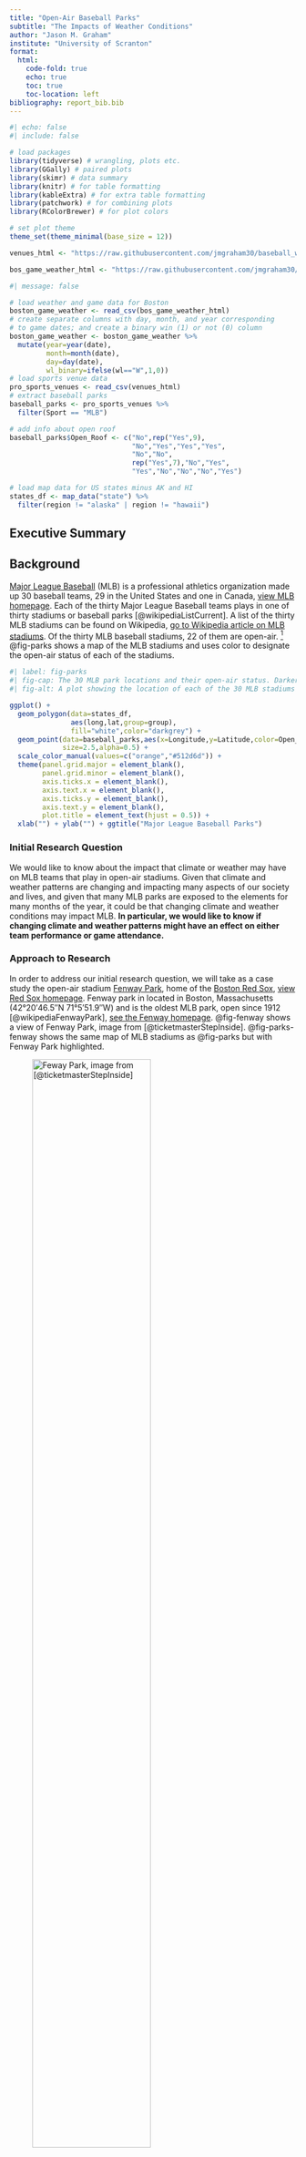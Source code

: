 ```yaml
---
title: "Open-Air Baseball Parks"
subtitle: "The Impacts of Weather Conditions"
author: "Jason M. Graham"
institute: "University of Scranton"
format: 
  html:
    code-fold: true
    echo: true
    toc: true
    toc-location: left
bibliography: report_bib.bib
---
```


```r
#| echo: false
#| include: false

# load packages
library(tidyverse) # wrangling, plots etc.
library(GGally) # paired plots
library(skimr) # data summary
library(knitr) # for table formatting
library(kableExtra) # for extra table formatting 
library(patchwork) # for combining plots
library(RColorBrewer) # for plot colors

# set plot theme
theme_set(theme_minimal(base_size = 12))

venues_html <- "https://raw.githubusercontent.com/jmgraham30/baseball_weather/main/data/USProSportsVenues.csv"

bos_game_weather_html <- "https://raw.githubusercontent.com/jmgraham30/baseball_weather/main/data/boston_game_weather.csv"

```


```r
#| message: false

# load weather and game data for Boston 
boston_game_weather <- read_csv(bos_game_weather_html)
# create separate columns with day, month, and year corresponding
# to game dates; and create a binary win (1) or not (0) column
boston_game_weather <- boston_game_weather %>%
  mutate(year=year(date),
         month=month(date),
         day=day(date),
         wl_binary=ifelse(wl=="W",1,0))
# load sports venue data
pro_sports_venues <- read_csv(venues_html)
# extract baseball parks
baseball_parks <- pro_sports_venues %>%
  filter(Sport == "MLB")

# add info about open roof
baseball_parks$Open_Roof <- c("No",rep("Yes",9),
                              "No","Yes","Yes","Yes",
                              "No","No",
                              rep("Yes",7),"No","Yes",
                              "Yes","No","No","No","Yes")

# load map data for US states minus AK and HI
states_df <- map_data("state") %>%
  filter(region != "alaska" | region != "hawaii")
```

## Executive Summary


## Background

[Major League Baseball](https://en.wikipedia.org/wiki/Major_League_Baseball) (MLB) is a professional athletics organization made up 30 baseball teams, 29 in the United States and one in Canada, [view MLB homepage](https://www.mlb.com/). Each of the thirty Major League Baseball teams plays in one of thirty stadiums or baseball parks [@wikipediaListCurrent]. A list of the thirty MLB stadiums can be found on Wikipedia, [go to Wikipedia article on MLB stadiums](https://en.wikipedia.org/wiki/List_of_current_Major_League_Baseball_stadiums). Of the thirty MLB baseball stadiums, 22 of them are open-air. [^1] @fig-parks shows a map of the MLB stadiums and uses color to designate the open-air status of each of the stadiums. 

[^1]: By "open-air" we mean permanently open with no option for roof cover. Stadiums with either a fixed or retractable roof are not considered to be open-air for our purposes. 

```r
#| label: fig-parks
#| fig-cap: The 30 MLB park locations and their open-air status. Darker shading indicates overlap of nearby parks. 
#| fig-alt: A plot showing the location of each of the 30 MLB stadiums by its latitude and longitude overlayed on a map of the 48 continental United States. Colors are used to distinguish the open-air status of each of the stadiums, 22 of the 30 stadiums are designated as open-air.

ggplot() +
  geom_polygon(data=states_df,
               aes(long,lat,group=group),
               fill="white",color="darkgrey") + 
  geom_point(data=baseball_parks,aes(x=Longitude,y=Latitude,color=Open_Roof),
             size=2.5,alpha=0.5) +
  scale_color_manual(values=c("orange","#512d6d")) + 
  theme(panel.grid.major = element_blank(), 
        panel.grid.minor = element_blank(),
        axis.ticks.x = element_blank(),
        axis.text.x = element_blank(),
        axis.ticks.y = element_blank(),
        axis.text.y = element_blank(),
        plot.title = element_text(hjust = 0.5)) + 
  xlab("") + ylab("") + ggtitle("Major League Baseball Parks")
```

### Initial Research Question

We would like to know about the impact that climate or weather may have on MLB teams that play in open-air stadiums. Given that climate and weather patterns are changing and impacting many aspects of our society and lives, and given that many MLB parks are exposed to the elements for many months of the year, it could be that changing climate and weather conditions may impact MLB. **In particular, we would like to know if changing climate and weather patterns might have an effect on either team performance or game attendance.**

### Approach to Research

In order to address our initial research question, we will take as a case study the open-air stadium [Fenway Park](https://en.wikipedia.org/wiki/Fenway_Park), home of the [Boston Red Sox](https://en.wikipedia.org/wiki/Boston_Red_Sox), [view Red Sox homepage](https://www.mlb.com/redsox). Fenway park in located in Boston, Massachusetts (42°20′46.5″N 71°5′51.9″W) and is the oldest MLB park, open since 1912 [@wikipediaFenwayPark], [see the Fenway homepage](https://www.mlb.com/redsox/ballpark). @fig-fenway shows a view of Fenway Park, image from [@ticketmasterStepInside]. @fig-parks-fenway shows the same map of MLB stadiums as @fig-parks but with Fenway Park highlighted. 


![Feway Park, image from [@ticketmasterStepInside]](https://blog.ticketmaster.com/wp-content/uploads/Fenway-Park-field.jpg){#fig-fenway width=70%}



```r
#| label: fig-parks-fenway
#| fig-cap: MLB park locations and open-air status with Fenway Park in Boston, MA highlighted.

ggplot() +
  geom_polygon(data=states_df,
               aes(long,lat,group=group),
               fill="white",color="darkgrey") + 
  geom_point(data=baseball_parks,aes(x=Longitude,y=Latitude,color=Open_Roof),
             size=2.5,alpha=0.5) +
  geom_point(data=baseball_parks %>% filter(Abbreviation == "BOS"),
                                            aes(x=Longitude,y=Latitude),size=5,color="#512d6d") + 
  geom_label( 
    data=baseball_parks %>% filter(Abbreviation == "BOS"), # Filter data first
    aes(label="Fenway",x=-71,y=43.6),color = "black",
    fill="red") + 
  scale_color_manual(values=c("orange","#512d6d")) + 
  theme(panel.grid.major = element_blank(), 
        panel.grid.minor = element_blank(),
        axis.ticks.x = element_blank(),
        axis.text.x = element_blank(),
        axis.ticks.y = element_blank(),
        axis.text.y = element_blank(),
        plot.title = element_text(hjust = 0.5)) + 
  xlab("") + ylab("") + ggtitle("Major League Baseball Parks (Fenway Highlighted)")
```

The main part of this project combines data about home games played at Fenway Park with historical Boston area weather data in an attempt to assess if changing climate and weather conditions have impacted either team performance or game attendance at Fenway, with Fenway serving as an example of an open-air baseball stadium. 

## Data Collection and Documentation

To address our primary question, we collected and combined two sets of data. The first data set collected contains information about each home game played by the Boston Red Sox at Fenway Park. The second data set collected contains weather data such as in Boston over the available time frame of games at Fenway.    

### Team Data

To obtain the data on home games played by the Boston Red Sox at Fenway Park, we used the function `get_retrosheet` from the R package `retrosheet` to download game data for a specific year and team [@retrosheet_cite]. Then, we used a function `team_games` to iterate over all the years that the Red Sox played at Fenway Park, that is, 1912 - 2022 (skipping 2020 due to the COVID-19 pandemic). The code to accomplish this is in the [`team_home.R`](https://github.com/jmgraham30/baseball_weather/blob/main/R/team_home.R) script available at our baseball_weather GitHub repository, [view the GitHub repo](https://github.com/jmgraham30/baseball_weather). 


The `retrosheet` package contains a collection of tools to import and structure the single-season event, game-log, roster, and schedule data available from the [Retrosheet website](https://www.retrosheet.org) which maintains play-by-play accounts of as many major league games as possible. The Retrosheet data we downloaded for the Boston Red Sox has a structure indicated by @tbl-boston-data.

```r
#| message: false
#| label: tbl-boston-data
#| tbl-cap: A few rows of the Retrosheet data downloaded for the Boston Red Sox home games at Fenway Park.

bos_home_games_url <- "https://raw.githubusercontent.com/jmgraham30/baseball_weather/main/data/boston_home.csv"

bos_home_games <- read_csv(bos_home_games_url)

bos_home_games %>%
  head(5) %>%
  kable()

```


Each row corresponds to a single home game at Fenway. The columns of the data set specify for each game the date, whether the game is a double-header, the number of runs scored by the home team (Boston), the number of runs scored by the visiting team, the game attendance, the duration of the game in minutes, the difference between the home team score and the visiting team score, and whether Boston won (W) or did not win (NW). 

The data set contains 8,634 rows or observations. 

### Weather Data

We used R package [`RNCEP`](https://sites.google.com/site/michaelukemp/rncep) to download climate and weather data for the Boston area [@rncep_cite]. This package simplifies the access, organization, and visualization of weather data from the [NCEP/NCAR reanalysis](https://psl.noaa.gov/data/gridded/data.ncep.reanalysis.html) and [NCEP/DOE reanalysis II](https://psl.noaa.gov/data/gridded/data.ncep.reanalysis2.html) data sets. Specifically, we used the function `NCEP.gather.surface` to download data for the surface temperature (`air.sig995`), precipitation (`rhum.sig995`), and humidity (`pr_wtr.eatm`). See the documentation for `RNCEP` for more details and specifications of units used.  The climate and weather data we downloaded for Boston has a structure indicated by @tbl-boston-weather.

```r
#| message: false
#| label: tbl-boston-weather
#| tbl-cap: A few rows of the climate and weather data downloaded for Boston.

bos_weather_url <- "https://raw.githubusercontent.com/jmgraham30/baseball_weather/main/data/boston_weather_df.csv"

bos_weather <- read_csv(bos_weather_url)

bos_weather %>%
  head(5) %>%
  kable()

```

The data set contains 15,622 rows or observations. Note that the temperature, humidity, and precipitation values recorded are averaged daily and over a spatial region (between 41 and 42 degrees latitude and 289 and 290 degrees longitude). The code used to download the data is contained in the [`boston_weather_get.R`](https://github.com/jmgraham30/baseball_weather/blob/main/R/boston_weather_get.R) script available our baseball_weather GitHub repository, [view the GitHub repo](https://github.com/jmgraham30/baseball_weather).

### Combined Weather and Game Data

In order to address our initial research question, we combined the Boston weather and home game data. It is important to emphasize the following:

- Climate and weather data is only available starting in the 1950's while Boston Red Sox home grame data goes back to 1912. Thus, we must restrict the home game data to those observations starting in the 1950's.

- The downloaded climate and weather data contains observations for many more days than just the days on which there were Red Sox home games. Thus, we must extract those climate and weather observatios corresponding to dates of games at Fenway.  

All the necessary data manipulations were accomplished through functions from the `dplyr` package [@dplyr_cite]. See the [`boston_data_wrangling.R`](https://github.com/jmgraham30/baseball_weather/blob/main/R/boston_data_wrangling.R) script available our baseball_weather GitHub repository, [view the GitHub repo](https://github.com/jmgraham30/baseball_weather).


The combined weather game data for the Boston Red Sox home games at Fenway Park has a structure indicated by @tbl-boston-game-weather.

```r
#| message: false
#| label: tbl-boston-game-weather
#| tbl-cap: A few rows of the weather and game data for the Boston Red Sox home games at Fenway Park.

boston_game_weather %>%
  head(5) %>%
  kable()

```

This is our principal data set and it contains 5,727 rows.

## Exploratory Results

The script [`boston_home_weather_eda.R`](https://github.com/jmgraham30/baseball_weather/blob/main/R/boston_home_weather_eda.R) contains the full exploratory analysis and all corresponding code.

### Potential Response Variables

@fig-rep1-edas shows the distributions of runs scored by the Red Sox and the visiting team, as well as the number of games and the difference in scores between the Red Sox and visiting teams. The median number of runs for Boston is 5 while the median number of runs for visitors is 4. 

```r
#| message: false
#| label: fig-rep1-edas
#| fig-cap: Exploratory plots for the distributions of Red Sox runs, visitor runs, score difference, and wins for  Red Sox home games played at Fenway Park from 1950 to 2022 (excluding 2020).

ra_1 <- boston_game_weather %>%
  ggplot(aes(x=hm_runs)) + 
  geom_histogram(color="#512d6d",fill="lightblue") + 
  xlab("Number of Runs by Boston") + 
  ylab("Count")
# Number of visitor runs
ra_2 <- boston_game_weather %>%
  ggplot(aes(x=vis_runs)) + 
  geom_histogram(color="#512d6d",fill="lightblue") + 
  xlab("Number of Runs by Visitors") + 
  ylab("Count")
# Boston runs - Visitor runs
ra_3 <- boston_game_weather %>%
  ggplot(aes(x=score_diff,fill=wl)) + 
  geom_histogram(color="#512d6d") + 
  scale_fill_manual(values = c("#E69F00","#009E73")) + 
  labs(x = "Boston Runs - Visitor Runs",
       y = "Count",
       fill="Win/Not")
# Win or Not Win
ra_4 <- boston_game_weather %>%
  ggplot(aes(x=wl,fill=wl)) + 
  geom_bar(color="#512d6d") + 
  scale_fill_manual(values = c("#E69F00","#009E73")) + 
  theme(legend.position = "none") +
  labs(x = "No Win or Win",
       y = "Count")

(ra_1 + ra_2) / (ra_4 + ra_3)
```

We observe from @fig-rep1-edas that the Red Sox have won more games than they have lost and tend to win by a median of one run. 


@fig-rep2-edas displays the distributions for the duration and attendance of Red Sox home games played at Fenway Park from 1950 to 2022 (excluding 2020). The median duration for a game is 170 minutes while the median attendance is around thirty thousand. Note that Fenway Park currently seats over 37,000 [@wikipediaFenwayPark]. 

```r
#| message: false
#| label: fig-rep2-edas
#| fig-cap: Exploratory plots for the distributions of game duration and attendance and Red Sox home games played at Fenway Park from 1950 to 2022 (excluding 2020).

rb_1 <- boston_game_weather %>%
  ggplot(aes(x=duration)) + 
  geom_histogram(color="#512d6d",fill="lightblue") + 
  labs(x = "Game Duration",
       y = "Count")
# Game attendances
rb_2 <- boston_game_weather %>%
  ggplot(aes(x=attendance)) + 
  geom_histogram(color="#512d6d",fill="lightblue") + 
  labs(x = "Game Attendance",
       y = "Count")

(rb_1 + rb_2)
```


One potentially important observation based on @fig-rep2-edas is that there are some Red Sox home games for which the recorded attendance is 0. Specifically, there are 243 such games. This value is determined using the following code:

```r
boston_game_weather %>%
  filter(attendance == 0) %>%
  nrow()
```


```r
#| message: false
#| label: fig-zero-attends
#| fig-cap: The number of Red Sox home games by year with a recorded attendance of zero.

boston_game_weather %>%
  filter(attendance == 0) %>%
  ggplot(aes(x=year)) + 
  geom_bar(color="#512d6d",fill="lightblue") + 
  labs(x="Year",y="Count",title="Observations with Zero Recorded Attendance")
```

It's not immediately clear why there may be a zero recorded for attendance at some games. This could be an error but further investigation is required to determine for certain. It might be necessary to remove those observations with zero attendance depending on what specific questions we decide to address with models. 

### Potential Predictor Variables

Our main interest in this project is to examine how climate and weather factors impact aspects of baseball games such as the score, outcome, duration, and attendance games. As previously noted, we have data about humidity, precipitable water[^2], and temperature for the Red Sox home games.

[^2]: Precipitable water is the amount of water potentially available in the atmosphere for precipitation, usually measured in a vertical column that extends from the Earth's surface to the upper edge of the troposphere.

#### Climate and Weather Variables

@fig-weathers

```r
#| message: false
#| label: fig-weathers
#| fig-cap: Exploratory plots for the climate and weather variables on dates of Red Sox home games played at Fenway Park from 1950 to 2022 (excluding 2020).

w_1 <- boston_game_weather %>%
  ggplot(aes(x=humid)) + 
  geom_histogram(color="#512d6d",fill="lightblue") + 
  labs(x = "Humidity",
       y = "Count")

w_2 <- boston_game_weather %>%
  ggplot(aes(x=tempF)) + 
  geom_histogram(color="#512d6d",fill="lightblue") + 
  labs(x = "Temperature",
       y = "Count")

w_3 <- boston_game_weather %>%
  ggplot(aes(x=precip)) + 
  geom_histogram(color="#512d6d",fill="lightblue") + 
  labs(x = "Precipitation",
       y = "Count")

(w_1 + w_2 + w_3)
```

We see that the median temperature is about 65 degrees Fahrenheit, the median humidity is about 83 percent, and the median precipitable water is about 25 $\frac{\text{kg}}{\text{m}^2}$. 

### Variable Relationships

We would like to determine what if any impact there has been on the score, outcome, duration, or attendance of Red Sox games over time by temperature, humidity, or precipitable water.

@fig-runs shows ... 

```r
#| message: false
#| label: fig-runs
#| fig-cap: The number of runs scored by Red Sox at home games at Fenway Park plotted against the game date, and climate and weather variables.


hs_date <- boston_game_weather %>%
  ggplot(aes(x=date,y=hm_runs)) + 
  geom_point(size=2,color="lightblue",alpha=0.5) + 
  geom_smooth(color="#512d6d",fill="darkgreen") + 
  labs(x="Date",y="Red Sox runs")
hs_temp <- boston_game_weather %>%
  ggplot(aes(x=tempF,y=hm_runs)) + 
  geom_point(size=2,color="lightblue",alpha=0.5) + 
  geom_smooth(color="#512d6d",fill="darkgreen") + 
  labs(x="Temperature (F)",y="Red Sox runs")
hs_humid <- boston_game_weather %>%
  ggplot(aes(x=humid,y=hm_runs)) + 
  geom_point(size=2,color="lightblue",alpha=0.5) + 
  geom_smooth(color="#512d6d",fill="darkgreen") + 
  labs(x="Humidity",y="Red Sox runs")
hs_precip <- boston_game_weather %>%
  ggplot(aes(x=precip,y=hm_runs)) + 
  geom_point(size=2,color="lightblue",alpha=0.5) + 
  geom_smooth(color="#512d6d",fill="darkgreen") + 
  labs(x="Precipitable Water",y="Red Sox runs")

(hs_date + hs_temp) / (hs_humid + hs_precip)
```


@fig-wins shows ... 

```r
#| message: false
#| label: fig-wins
#| fig-cap: The wins by Red Sox at home games at Fenway Park plotted against the game date, and climate and weather variables.


ws_date <- boston_game_weather %>%
  ggplot(aes(x=date,y=wl,color=wl)) + 
  geom_point(size=2,alpha=0.2) + 
  scale_color_manual(values = c("#E69F00","#009E73")) + 
  theme(legend.position = "none") + 
  labs(x="Date",y="Win/Not")
ws_temp <- boston_game_weather %>%
  ggplot(aes(x=tempF,y=wl,color=wl)) + 
  geom_point(size=2,alpha=0.2) + 
  scale_color_manual(values = c("#E69F00","#009E73")) +
  labs(x="Temperature (F)",y="Win/Not", color="Win/Not")
ws_humid <- boston_game_weather %>%
  ggplot(aes(x=humid,y=wl,color=wl)) + 
  geom_point(size=2,alpha=0.2) + 
  scale_color_manual(values = c("#E69F00","#009E73")) +
  theme(legend.position = "none") +
  labs(x="Humidity",y="Win/Not")
ws_precip <- boston_game_weather %>%
  ggplot(aes(x=precip,y=wl,color=wl)) + 
  geom_point(size=2,alpha=0.2) + 
  scale_color_manual(values = c("#E69F00","#009E73")) +
  theme(legend.position = "none") +
  labs(x="Precipitable Water",y="Win/Not")

(ws_date + ws_temp) / (ws_humid + ws_precip)
```


@fig-duration shows ... 

```r
#| message: false
#| label: fig-duration
#| fig-cap: The game duration for Red Sox  home games at Fenway Park plotted against the game date, and climate and weather variables.


ds_date <- boston_game_weather %>%
  ggplot(aes(x=date,y=duration)) + 
  geom_point(size=2,color="lightblue",alpha=0.5) + 
  geom_smooth(color="#512d6d",fill="darkgreen") + 
  labs(x="Date",y="Red Sox runs")
ds_temp <- boston_game_weather %>%
  ggplot(aes(x=tempF,y=duration)) + 
  geom_point(size=2,color="lightblue",alpha=0.5) + 
  geom_smooth(color="#512d6d",fill="darkgreen") + 
  labs(x="Temperature (F)",y="Red Sox runs")
ds_humid <- boston_game_weather %>%
  ggplot(aes(x=humid,y=duration)) + 
  geom_point(size=2,color="lightblue",alpha=0.5) + 
  geom_smooth(color="#512d6d",fill="darkgreen") + 
  labs(x="Humidity",y="Red Sox runs")
ds_precip <- boston_game_weather %>%
  ggplot(aes(x=precip,y=duration)) + 
  geom_point(size=2,color="lightblue",alpha=0.5) + 
  geom_smooth(color="#512d6d",fill="darkgreen") + 
  labs(x="Precipitable Water",y="Red Sox runs")

(ds_date + ds_temp) / (ds_humid + ds_precip)
```


@fig-attend shows ... 

```r
#| message: false
#| label: fig-attend
#| fig-cap: The game attendance for Red Sox  home games at Fenway Park plotted against the game date, and climate and weather variables.


as_date <- boston_game_weather %>%
  filter(attendance > 0) %>%
  ggplot(aes(x=date,y=attendance)) + 
  geom_point(size=2,color="lightblue",alpha=0.5) + 
  geom_smooth(color="#512d6d",fill="darkgreen") + 
  labs(x="Date",y="Red Sox runs")
as_temp <- boston_game_weather %>%
  filter(attendance > 0) %>%
  ggplot(aes(x=tempF,y=attendance)) + 
  geom_point(size=2,color="lightblue",alpha=0.5) + 
  geom_smooth(color="#512d6d",fill="darkgreen") + 
  labs(x="Temperature (F)",y="Red Sox runs")
as_humid <- boston_game_weather %>%
  filter(attendance > 0) %>%
  ggplot(aes(x=humid,y=attendance)) + 
  geom_point(size=2,color="lightblue",alpha=0.5) + 
  geom_smooth(color="#512d6d",fill="darkgreen") + 
  labs(x="Humidity",y="Red Sox runs")
as_precip <- boston_game_weather %>%
  filter(attendance > 0) %>%
  ggplot(aes(x=precip,y=attendance)) + 
  geom_point(size=2,color="lightblue",alpha=0.5) + 
  geom_smooth(color="#512d6d",fill="darkgreen") + 
  labs(x="Precipitable Water",y="Red Sox runs")

(as_date + as_temp) / (as_humid + as_precip)
```


@fig-yearly-wins shows ...

```r
#| message: false
#| label: fig-yearly-wins
#| fig-cap: The number of home games at Fenway Park which the Red Sox won plotted against year.

boston_game_weather %>%
  group_by(year) %>%
  summarise(wins_by_year=sum(wl_binary)) %>%
  ggplot(aes(x=year,y=wins_by_year)) + 
  geom_point(size=2,color="darkgreen") + 
  geom_smooth(color="#512d6d",fill="lightblue") + 
  labs(x="Year",y="Number of Wins")
```

## Models



## Model Results



## Conclusions



## References

::: {#refs}
:::


:::{.callout-tip collapse="true"}
## Expand for Session Info
```r
#| echo: false


library(sessioninfo)
# save the session info as an object
pkg_sesh <- session_info(pkgs = "attached")

# get the quarto version
quarto_version <- system("quarto --version", intern = TRUE)

# inject the quarto info
pkg_sesh$platform$quarto <- paste(
  system("quarto --version", intern = TRUE), 
  "@", 
  quarto::quarto_path()
  )

# print it out
pkg_sesh
```

:::